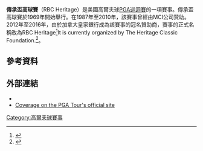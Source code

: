 {{Infobox golf tournament
| name             = RBC Heritage
| image            = RBC Heritage logo.png
| image_size       = 200
| location         = [[Hilton_Head_Island,_South_Carolina|Hilton Head Island, South Carolina]]
| establishment    = 1969
| course           = [[Harbour_Town_Golf_Links|Harbour Town Golf Links]]
| par              = 71
| yardage          = {{convert|7101|yd}}<ref name=csrbcpgat>{{cite web |url=http://www.pgatour.com/tournaments/rbc-heritage/course.html |publisher=PGA Tour |title=Course: RBC Heritage |accessdate=April 16, 2013 |archive-date=2020-08-25 |archive-url=https://web.archive.org/web/20200825165147/https://www.pgatour.com/tournaments/rbc-heritage/course.html |dead-url=no }}</ref>
| tour             = [[PGA巡迴賽|PGA巡迴賽]]
| format           = [[比桿賽|比桿賽]]
| purse            = 690萬美元
| month_played     = 四月
| aggregate        = 264 [[Brian_Gay|Brian Gay]] (2009)
| to-par           = −20 [[Brian_Gay|Brian Gay]] (2009)
| current_champion = {{flagicon|TWN}} [[潘政琮|潘政琮]] 
}}

{{Location map
|USA relief
|relief     = 1
|label      = <small>Hilton Head</small>
|label_position = top
|lat        = 32.136
|long       = -80.810
|caption    = 在美國的位置
|float      = 
|background= 
|width      = 240
}}
'''傳承盃高球賽'''（RBC Heritage）是美國高爾夫球[[PGA巡迴賽|PGA巡迴賽]]的一項賽事。傳承盃高球賽於1969年開始舉行。在1987年至2010年，該賽事曾經由MCI公司贊助。2012年至2016年，由於加拿大皇家銀行成為該賽事的冠名贊助商，賽事的正式名稱改為RBC Heritage<ref>{{cite web |url=http://www.pgatour.com/news/2011/06/16/rbc-new-sponsor.html |title=RBC named as new title sponsor of Heritage |publisher=PGA Tour |date=June 16, 2011 |accessdate=April 17, 2013 |archive-date=2019-10-22 |archive-url=https://web.archive.org/web/20191022193319/https://www.pgatour.com/news/2011/06/16/rbc-new-sponsor.html |dead-url=no }}</ref>It is currently organized by The Heritage Classic Foundation.<ref>{{Cite web |url=http://www.heritageclassicfoundation.com/overview.php |title=The Heritage Classic Foundation - Overview |accessdate=2016-02-22 |archive-date=2013-10-10 |archive-url=https://web.archive.org/web/20131010043224/http://heritageclassicfoundation.com/overview.php |dead-url=no }}</ref>。
==參考資料==
{{Reflist}}
==外部連結==
*{{official website|http://www.rbcheritage.com/}}
*[http://www.pgatour.com/tournaments/rbc-heritage.html Coverage on the PGA Tour's official site] {{Wayback|url=http://www.pgatour.com/tournaments/rbc-heritage.html |date=20201105140529 }}
{{coord|32.136|N|80.810|W|display=t|type:event}}

{{PGA_Tour_Events}}

[[Category:高爾夫球賽事|Category:高爾夫球賽事]]